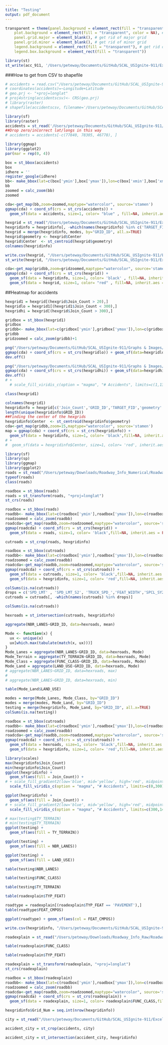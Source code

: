 ```yaml
---
title: "Testing"
output: pdf_document
---
```

```r
transparent = theme(panel.background = element_rect(fill = "transparent"), # bg of the panel
    plot.background = element_rect(fill = "transparent", color = NA), # bg of the plot
    panel.grid.major = element_blank(), # get rid of major grid
    panel.grid.minor = element_blank(), # get rid of minor grid
    legend.background = element_rect(fill = "transparent"), # get rid of legend bg
    legend.box.background = element_rect(fill = "transparent"))
```

```r
library(st)
st_write(acc_911, '/Users/peteway/Documents/GitHub/SCAL_USIgnite-911/Excel & CSV Sheets/Shapefiles/New 911 Accident Shapefiles/Accidents_with_Time.shp')
```



###How to get from CSV to shapefile
```r
# accidents = read.csv("/Users/peteway/Documents/GitHub/SCAL_USIgnite-911/Excel & CSV Sheets/Accidents/RawAccidentData_DropDupsTest2.csv")
# coordinates(accidents)=~Longitude+Latitude
# geo.prj <- "+proj=longlat" 
# proj4string(accidentscsv)<- CRS(geo.prj)
# library(raster)
# shapefile(accidentscsv, filename='/Users/peteway/Documents/GitHub/SCAL_USIgnite-911/Excel & CSV Sheets/Shapefiles/New 911 Accident Shapefiles/accidentsCSV.shp', overwrite=TRUE)
```

```r
library(sf)
library(raster)
accidents = st_read('/Users/peteway/Documents/GitHub/SCAL_USIgnite-911/Excel & CSV Sheets/Shapefiles/New 911 Accident Shapefiles/Accidents_Full.shp')
##Drop zero/incorrect lat/longs in this way
# accidents = accidents[-c(77840, 78305, 46778), ]

```

```r
library(ggmap)
library(ggplot2)
par(mar = rep(0, 4))

box = st_bbox(accidents)
box
idhere = ''
register_google(idhere)
bb<- make_bbox(lat=c(box['ymin'],box['ymax']),lon=c(box['xmin'],box['xmax']), f=0.05)
bb
zoomed = calc_zoom(bb)
zoomed 

cda<-get_map(bb,zoom=zoomed,maptype="watercolor", source='stamen')
ggmap(cda) + coord_sf(crs = st_crs(accidents)) + 
  geom_sf(data = accidents, size=1, color= "blue" , fill=NA, inherit.aes = FALSE) 

```

```r
hexgrid = st_read("/Users/peteway/Documents/GitHub/SCAL_USIgnite-911/Excel & CSV Sheets/Shapefiles/Rework_HexGridpoint2sqmi/Accident_HexGrid_02sqmi.shp")
hexgridinfo = hexgridinfo[, -which(names(hexgridinfo) %in% c('TARGET_FID'))]
hexgrid = merge(hexgridinfo, modes, by="GRID_ID", all.x=TRUE)
hexgrid$geometry <- hexgrid$Center
hexgrid$Center  <- st_centroid(hexgrid$geometry)
colnames(hexgridinfo)

write.csv(hexgrid, "/Users/peteway/Documents/GitHub/SCAL_USIgnite-911/Excel & CSV Sheets/Hex_Grid/HexGridInfoComplete.csv")
st_write(hexgrid, "/Users/peteway/Documents/GitHub/SCAL_USIgnite-911/Excel & CSV Sheets/Shapefiles/Rework_HexGridpoint2sqmi/Accident_HexGrid_Info.shp")

cda<-get_map(gridbb,zoom=gridzoomed,maptype="watercolor", source='stamen')
ggmap(cda) + coord_sf(crs = st_crs(hexgrid)) + 
  geom_sf(data = hexgridinfo, size=1, color= 'black' , fill=NA, inherit.aes = FALSE) +
  geom_sf(data = hexgrid, size=1, color= "red" , fill=NA, inherit.aes = FALSE)
```

##Heatmap for accidents
```r
hexgrid1 = hexgrid[(hexgrid$Join_Count > 20),]
hexgridlo = hexgrid1[(hexgrid1$Join_Count < 300),]
hexgridhi = hexgrid[(hexgrid$Join_Count > 300),]

gridbox = st_bbox(hexgrid1)
gridbox
gridbb<- make_bbox(lat=c(gridbox['ymin'],gridbox['ymax']),lon=c(gridbox['xmin'],gridbox['xmax']), f=0.05)
gridbb
gridzoomed = calc_zoom(gridbb)+1

png("/Users/peteway/Documents/GitHub/SCAL_USIgnite-911/Graphs & Images/After Duplicate Rework/LowIntensityHotspots.png", width=9,height=6,units='in', res=600,bg = 'transparent')
ggmap(cda) + coord_sf(crs = st_crs(hexgridlo)) + geom_sf(data=hexgridlo, inherit.aes = FALSE, aes(fill = hexgridlo$Join_Count)) + scale_fill_gradient2(low='darkgrey', mid='yellow', high='red', midpoint=170, limits=c(20,300), "Number of Accidents", breaks=seq(20,300,by=70))  + ggtitle("Accident Hotspots - Low Intensity") + transparent  + xlab("Longitude") + ylab("Latitude")
dev.off()

png("/Users/peteway/Documents/GitHub/SCAL_USIgnite-911/Graphs & Images/After Duplicate Rework/HighIntensityHotspots.png", width=9,height=6,units='in', res=600,bg = 'transparent')
ggmap(cda) + coord_sf(crs = st_crs(hexgridhi)) + geom_sf(data=hexgridhi, inherit.aes = FALSE, aes(fill = hexgridhi$Join_Count)) + scale_fill_gradient2(low='orange', mid='red', high='black', midpoint=800, limits=c(300,1400), "Number of Accidents", breaks=c(seq(300,1400,by=300), 1400)) + ggtitle("Accident Extreme Hotspots") + transparent  + xlab("Longitude") + ylab("Latitude")
dev.off()
# +
  # scale_fill_viridis_c(option = "magma", "# Accidents", limits=c(1,1360)) 

class(hexgrid1)

```

```r
colnames(hexgrid1)
hexgridinfo = hexgrid[c('Join_Count','GRID_ID','TARGET_FID','geometry' )]
length(unique(hexgridinfo$GRID_ID))
##Finding the center of the hexgrids
hexgridinfo$Center  <- st_centroid(hexgridinfo$geometry)
cda<-get_map(gridbb,zoom=15,maptype="watercolor", source='stamen')
map = ggmap(cda) + coord_sf(crs = st_crs(hexgridinfo)) + 
  geom_sf(data = hexgridinfo, size=1, color= 'black',fill=NA, inherit.aes = FALSE, legend=TRUE) + transparent + xlab("Longitude") + ylab("Latitude") + labs(caption ="Hexagon Grid covering City of Chattanooga")
# + 
#  geom_sf(data = hexgridinfo$Center, size=1, color= 'red', inherit.aes = FALSE, legend=TRUE)
```

```r
library(sf)
library(sp)
library(ggmap)
library(ggplot2)
roads = st_read("/Users/peteway/Downloads/Roadway_Info_Numerical/Roadway_Geometrics_County_HAMILTON.shp")
typeof(roads)
class(roads)

roadbox = st_bbox(roads)
roads = st_transform(roads, "+proj=longlat")
st_crs(roads)

roadbox = st_bbox(roads)
roadbb<- make_bbox(lat=c(roadbox['ymin'],roadbox['ymax']),lon=c(roadbox['xmin'],roadbox['xmax']), f=0.05)
roadzoomed = calc_zoom(roadbb)
roadcda<-get_map(roadbb,zoom=roadzoomed,maptype="watercolor", source='stamen')
ggmap(roadcda) + coord_sf(crs = st_crs(hexgrid)) + 
  geom_sf(data = roads, size=1, color= 'black',fill=NA, inherit.aes = FALSE, legend=TRUE)

cutroads = st_crop(roads, hexgridinfo)

roadbox = st_bbox(cutroads)
roadbb<- make_bbox(lat=c(roadbox['ymin'],roadbox['ymax']),lon=c(roadbox['xmin'],roadbox['xmax']), f=0.05)
roadzoomed = calc_zoom(roadbb)
roadcda<-get_map(roadbb,zoom=roadzoomed,maptype="watercolor", source='stamen')
ggmap(roadcda) + coord_sf(crs = st_crs(cutroads)) + 
  geom_sf(data = cutroads, size=1, color= 'black',fill=NA, inherit.aes = FALSE, legend=TRUE) + 
  geom_sf(data = hexgridinfo, size=1, color= 'red',fill=NA, inherit.aes = FALSE, legend=TRUE) 

```


```r
colSums(is.na(cutroads))
drops = c('SPD_LMT' , 'SPD_LMT_S2', 'TRUCK_SPD_','FEAT_WIDTH','SPCL_SY2','SPCL_SYS_2','SPCL_SYS_3')
cutroads = cutroads[, -which(names(cutroads) %in% drops)]

colSums(is.na(cutroads))

hexroads = st_intersection(cutroads, hexgridinfo)

aggregate(NBR_LANES~GRID_ID, data=hexroads, mean)

Mode <- function(x) {
  ux <- unique(x)
  ux[which.max(tabulate(match(x, ux)))]
}
Mode_Lanes = aggregate(NBR_LANES~GRID_ID, data=hexroads, Mode)
Mode_Terrain = aggregate(TY_TERRAIN~GRID_ID, data=hexroads, Mode)
Mode_Class = aggregate(FUNC_CLASS~GRID_ID, data=hexroads, Mode)
Mode_Land = aggregate(LAND_USE~GRID_ID, data=hexroads, Mode)
# aggregate(NBR_LANES~GRID_ID, data=hexroads, max)
# 
# aggregate(NBR_LANES~GRID_ID, data=hexroads, min)

table(Mode_Land$LAND_USE)

modes = merge(Mode_Lanes, Mode_Class, by="GRID_ID")
modes = merge(modes, Mode_Land, by="GRID_ID")
testing = merge(hexgridinfo, Mode_Land, by="GRID_ID", all.x=TRUE)
colSums(is.na(testing))
```

```r
roadbox = st_bbox(cutroads)
roadbb<- make_bbox(lat=c(roadbox['ymin'],roadbox['ymax']),lon=c(roadbox['xmin'],roadbox['xmax']), f=0.05)
roadzoomed = calc_zoom(roadbb)
roadcda<-get_map(roadbb,zoom=roadzoomed,maptype="watercolor", source='stamen')
ggmap(roadcda) + coord_sf(crs = st_crs(cutroads)) + 
  geom_sf(data = hexroads, size=1, color= 'black',fill=NA, inherit.aes = FALSE, legend=TRUE) + 
  geom_sf(data = hexgridinfo, size=1, color= 'red',fill=NA, inherit.aes = FALSE, legend=TRUE) 
```


```r
library(scales)
max(hexgridinfo$Join_Count)
min(hexgridinfo$Join_Count)
ggplot(hexgridinfo) +
  geom_sf(aes(fill = Join_Count)) +
# + scale_fill_gradient2(low='blue', mid='yellow', high='red', midpoint=175, limits=c(1,1400), "Number of Accidents", oob='red') + 
  scale_fill_viridis_c(option = "magma", "# Accidents", limits=c(0,300)) 

ggplot(hexgridinfo) +
  geom_sf(aes(fill = Join_Count)) +
# + scale_fill_gradient2(low='blue', mid='yellow', high='red', midpoint=175, limits=c(1,1400), "Number of Accidents", oob='red') + 
  scale_fill_viridis_c(option = "magma", "# Accidents", limits=c(300,1400)) 

```

```r
# max(testing$TY_TERRAIN)
# min(testing$TY_TERRAIN)
ggplot(testing) +
  geom_sf(aes(fill = TY_TERRAIN)) 

ggplot(testing) +
  geom_sf(aes(fill = NBR_LANES)) 

ggplot(testing) +
  geom_sf(aes(fill = LAND_USE)) 

table(testing$NBR_LANES)

table(testing$FUNC_CLASS)

table(testing$TY_TERRAIN)

table(roadexplain$TYP_FEAT)

roadtype = roadexplain[(roadexplain$TYP_FEAT == 'PAVEMENT'),]
table(roadtype$FEAT_CMPOS)

ggplot(roadtype) + geom_sf(aes(col = FEAT_CMPOS)) 
```

```r
write.csv(hexgridinfo, "/Users/peteway/Documents/GitHub/SCAL_USIgnite-911/Excel & CSV Sheets/Hex_Grid/Hex_GridInfo.csv")
```

```r
roadexplain = st_read("/Users/peteway/Downloads/Roadway_Info_Raw/Roadway_Geometrics_County_HAMILTON.shp")

table(roadexplain$FUNC_CLASS)

table(roadexplain$TYP_FEAT)

roadexplain = st_transform(roadexplain, "+proj=longlat")
st_crs(roadexplain)

roadbox = st_bbox(roadexplain)
roadbb<- make_bbox(lat=c(roadbox['ymin'],roadbox['ymax']),lon=c(roadbox['xmin'],roadbox['xmax']), f=0.05)
roadzoomed = calc_zoom(roadbb)
roadcda<-get_map(roadbb,zoom=roadzoomed,maptype="watercolor", source='stamen')
ggmap(roadcda) + coord_sf(crs = st_crs(roadexplain)) + 
  geom_sf(data = roadexplain, size=1, color= roadexplain$FUNC_CLASS,fill=NA, inherit.aes = FALSE, show.legend=TRUE)

```

```r

hexgridinfo$Grid_Num = seq.int(nrow(hexgridinfo))

city = st_read("/Users/peteway/Documents/GitHub/SCAL_USIgnite-911/Excel & CSV Sheets/Shapefiles/Chattanooga City Limits/Chattanooga.shp")

accident_city = st_crop(accidents, city)

accident_city = st_intersection(accident_city, hexgridinfo)
```

